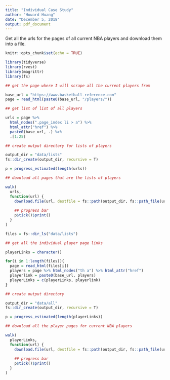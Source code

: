 ---
title: "Individual Case Study"
author: "Howard Huang"
date: "December 5, 2018"
output: pdf_document
---

Get all the urls for the pages of all current NBA players and download them into a file.  

```{r setup, include=FALSE}
knitr::opts_chunk$set(echo = TRUE)
```

```{r}

library(tidyverse)
library(rvest)
library(magrittr)
library(fs)

```

```{r}

## get the page where I will scrape all the current players from

base_url = "https://www.basketball-reference.com"
page = read_html(paste0(base_url, "/players/"))

```

```{r}

## get list of list of all players

urls = page %>% 
  html_nodes(".page_index li > a") %>%
  html_attr("href") %>%
  paste0(base_url, .) %>% 
  .[1:25]

```

```{r}

## create output directory for lists of players

output_dir = "data/lists"
fs::dir_create(output_dir, recursive = T)

p = progress_estimated(length(urls))

```

```{r}

## download all pages that are the lists of players

walk(
  urls,
  function(url) {
    download.file(url, destfile = fs::path(output_dir, fs::path_file(url)), quiet = T)
    
    ## progress bar
    p$tick()$print()
  }
)

```

```{r}

files = fs::dir_ls("data/lists")

```

```{r}

## get all the individual player page links 

playerLinks = character()

for(i in 1:length(files)){
  page = read_html(files[i])
  players = page %>% html_nodes("th a") %>% html_attr("href")
  playerlink = paste0(base_url, players)
  playerLinks = c(playerLinks, playerlink)
}

```

```{r}

## create output directory

output_dir = "data/all"
fs::dir_create(output_dir, recursive = T)

p = progress_estimated(length(playerLinks))

```

```{r}

## download all the player pages for current NBA players

walk(
  playerLinks,
  function(url) {
    download.file(url, destfile = fs::path(output_dir, fs::path_file(url)), quiet = T)
    
    ## progress bar
    p$tick()$print()
  }
)

```